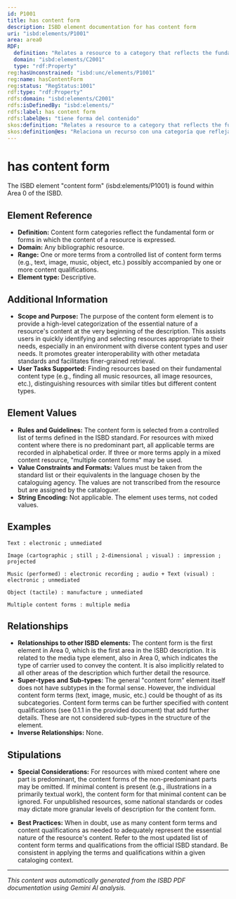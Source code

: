 ```yaml
---
id: P1001
title: has content form
description: ISBD element documentation for has content form
uri: "isbd:elements/P1001"
area: area0
RDF:
  definition: "Relates a resource to a category that reflects the fundamental form or forms in which the content is expressed."
  domain: "isbd:elements/C2001"
  type: "rdf:Property"
reg:hasUnconstrained: "isbd:unc/elements/P1001"
reg:name: hasContentForm
reg:status: "RegStatus:1001"
rdf:type: "rdf:Property"
rdfs:domain: "isbd:elements/C2001"
rdfs:isDefinedBy: "isbd:elements/"
rdfs:label: has content form
rdfs:label@es: "tiene forma del contenido"
skos:definition: "Relates a resource to a category that reflects the fundamental form or forms in which the content is expressed."
skos:definition@es: "Relaciona un recurso con una categoría que refleja la forma o formas fundamentales en que se expresa el contenido."
---
```

# has content form

The ISBD element "content form" (isbd:elements/P1001) is found within Area 0 of the ISBD.

## Element Reference

- **Definition:**  Content form categories reflect the fundamental form or forms in which the content of a resource is expressed.
- **Domain:**  Any bibliographic resource.
- **Range:**  One or more terms from a controlled list of content form terms (e.g., text, image, music, object, etc.) possibly accompanied by one or more content qualifications.
- **Element type:**  Descriptive.

## Additional Information

- **Scope and Purpose:** The purpose of the content form element is to provide a high-level categorization of the essential nature of a resource's content at the very beginning of the description. This assists users in quickly identifying and selecting resources appropriate to their needs, especially in an environment with diverse content types and user needs.  It promotes greater interoperability with other metadata standards and facilitates finer-grained retrieval.
- **User Tasks Supported:**  Finding resources based on their fundamental content type (e.g., finding all music resources, all image resources, etc.), distinguishing resources with similar titles but different content types.

## Element Values

- **Rules and Guidelines:** The content form is selected from a controlled list of terms defined in the ISBD standard.  For resources with mixed content where there is no predominant part, all applicable terms are recorded in alphabetical order. If three or more terms apply in a mixed content resource, "multiple content forms" may be used.
- **Value Constraints and Formats:** Values must be taken from the standard list or their equivalents in the language chosen by the cataloguing agency. The values are not transcribed from the resource but are assigned by the cataloguer.
- **String Encoding:** Not applicable. The element uses terms, not coded values.

## Examples

```
Text : electronic ; unmediated
```

```
Image (cartographic ; still ; 2-dimensional ; visual) : impression ; projected
```

```
Music (performed) : electronic recording ; audio + Text (visual) : electronic ; unmediated
```

```
Object (tactile) : manufacture ; unmediated
```

```
Multiple content forms : multiple media
```

## Relationships

- **Relationships to other ISBD elements:** The content form is the first element in Area 0, which is the first area in the ISBD description. It is related to the media type element, also in Area 0, which indicates the type of carrier used to convey the content.  It is also implicitly related to all other areas of the description which further detail the resource.
- **Super-types and Sub-types:**  The general "content form" element itself does not have subtypes in the formal sense. However, the individual content form terms (text, image, music, etc.) could be thought of as its subcategories.  Content form terms can be further specified with content qualifications (see 0.1.1 in the provided document) that add further details. These are not considered sub-types in the structure of the element.
- **Inverse Relationships:** None.

## Stipulations

- **Special Considerations:** For resources with mixed content where one part is predominant, the content forms of the non-predominant parts may be omitted. If minimal content is present (e.g., illustrations in a primarily textual work), the content form for that minimal content can be ignored.  For unpublished resources, some national standards or codes may dictate more granular levels of description for the content form.


- **Best Practices:** When in doubt, use as many content form terms and content qualifications as needed to adequately represent the essential nature of the resource's content.  Refer to the most updated list of content form terms and qualifications from the official ISBD standard.  Be consistent in applying the terms and qualifications within a given cataloging context.


---

*This content was automatically generated from the ISBD PDF documentation using Gemini AI analysis.*
